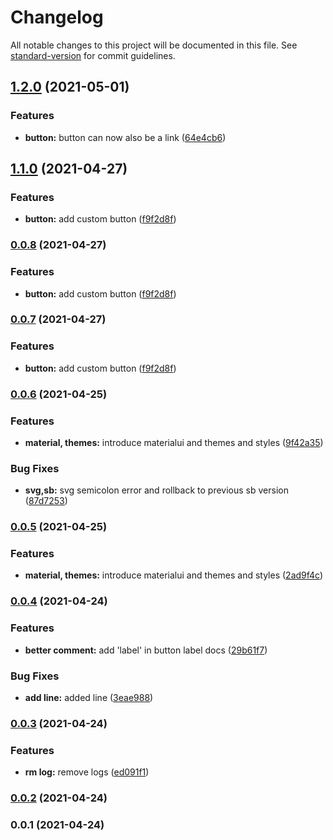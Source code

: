 
<Meta title="Welcome/Changelog" />


# Changelog

All notable changes to this project will be documented in this file. See [standard-version](https://github.com/conventional-changelog/standard-version) for commit guidelines.

## [1.2.0](https://github.com/vighnesh153/react-toolkit/compare/v1.1.0...v1.2.0) (2021-05-01)


### Features

* **button:** button can now also be a link ([64e4cb6](https://github.com/vighnesh153/react-toolkit/commit/64e4cb690bae61130cc80d0cb9b9476a22791b6a))

## [1.1.0](https://github.com/vighnesh153/react-toolkit/compare/v0.0.6...v1.1.0) (2021-04-27)


### Features

* **button:** add custom button ([f9f2d8f](https://github.com/vighnesh153/react-toolkit/commit/f9f2d8fbe2a8a092419c9f49f0bbdfbf6b6d4cf9))

### [0.0.8](https://github.com/vighnesh153/react-toolkit/compare/v0.0.6...v0.0.8) (2021-04-27)


### Features

* **button:** add custom button ([f9f2d8f](https://github.com/vighnesh153/react-toolkit/commit/f9f2d8fbe2a8a092419c9f49f0bbdfbf6b6d4cf9))

### [0.0.7](https://github.com/vighnesh153/react-toolkit/compare/v0.0.6...v0.0.7) (2021-04-27)


### Features

* **button:** add custom button ([f9f2d8f](https://github.com/vighnesh153/react-toolkit/commit/f9f2d8fbe2a8a092419c9f49f0bbdfbf6b6d4cf9))

### [0.0.6](https://github.com/vighnesh153/react-toolkit/compare/v0.0.4...v0.0.6) (2021-04-25)


### Features

* **material, themes:** introduce materialui and themes and styles ([9f42a35](https://github.com/vighnesh153/react-toolkit/commit/9f42a35765196100f06326c5c83cb1dcee7eccb8))


### Bug Fixes

* **svg,sb:** svg semicolon error and rollback to previous sb version ([87d7253](https://github.com/vighnesh153/react-toolkit/commit/87d7253f20172ac6fdf973aefdfebc53e1d02fa8))

### [0.0.5](https://github.com/vighnesh153/react-toolkit/compare/v0.0.4...v0.0.5) (2021-04-25)


### Features

* **material, themes:** introduce materialui and themes and styles ([2ad9f4c](https://github.com/vighnesh153/react-toolkit/commit/2ad9f4c7b354080be2b34ff99f11d3d284fb5ba6))

### [0.0.4](https://github.com/vighnesh153/react-toolkit/compare/v0.0.3...v0.0.4) (2021-04-24)


### Features

* **better comment:** add 'label' in button label docs ([29b61f7](https://github.com/vighnesh153/react-toolkit/commit/29b61f75985e96494bc021f71ee0f0e363bb9b14))


### Bug Fixes

* **add line:** added line ([3eae988](https://github.com/vighnesh153/react-toolkit/commit/3eae988b62ba576fa35fb5a008c83b7322b34b60))

### [0.0.3](https://github.com/vighnesh153/react-toolkit/compare/v0.0.2...v0.0.3) (2021-04-24)


### Features

* **rm log:** remove logs ([ed091f1](https://github.com/vighnesh153/react-toolkit/commit/ed091f12779d83a100dd26a91408f1dca3071e93))

### [0.0.2](https://github.com/vighnesh153/react-toolkit/compare/v0.0.1...v0.0.2) (2021-04-24)

### 0.0.1 (2021-04-24)
